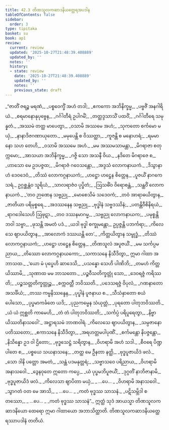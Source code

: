 ```yaml
---
title: 42.3 တိဏသူလကဆာဒနိယတ္ထေရအပဒါန
tableOfContents: false
sidebar:
  order: 3
type: tipitaka
basket: su
book: ap1
review:
  current: review
  updated: '2025-10-27T21:48:39.408889'
  updated_by: ''
  notes: ''
  history:
  - state: review
    date: '2025-10-27T21:48:39.408889'
    updated_by: ''
    notes: ''
    previous_state: draft
---
```



<ReviewStatus review={frontmatter.review} showDetails={true} />

<HypothesisAnnotation frontmatter={frontmatter} />

<DynamicBreadcrumb />

<Division number="79" book="ap1" e="ch" v="20" p="435">

<Paragraph number="5331" type="verses" book="ap1">
_“ဇာတိံ ဇရဉ္စ မရဏံ,_  
_ပစ္စဝေက္ခိံ အဟံ တဒါ;_  
_ဧကကော အဘိနိက္ခမ္မ,_  
_ပဗ္ဗဇိံ အနဂါရိယံ._  

</Paragraph>

</Division>
<Division number="80" book="ap1" e="ch" v="20" p="435">

<Paragraph number="5332" type="verses" book="ap1">
_စရမာနောနုပုဗ္ဗေန,_  
_ဂင်္ဂါတီရံ ဥပါဂမိံ;_  
_တတ္ထဒ္ဒသာသိံ ပထဝိံ,_  
_ဂင်္ဂါတီရေ သမုန္နတံ._  

</Paragraph>

</Division>
<Division number="81" book="ap1" e="ch" v="20" p="435">

<Paragraph number="5333" type="verses" book="ap1">
_အဿမံ တတ္ထ မာပေတွာ,_  
_ဝသာမိ အဿမေ အဟံ;_  
_သုကတော စင်္ကမော မယှံ,_  
_နာနာဒိဇဂဏာယုတော._  

</Paragraph>

</Division>
<Division number="82" book="ap1" e="ch" v="20" p="435">

<Paragraph number="5334" type="verses" book="ap1">
_မမုပေန္တိ စ ဝိဿတ္ထာ,_  
_ကူဇန္တိ စ မနောဟရံ;_  
_ရမမာနော သဟ တေဟိ,_  
_ဝသာမိ အဿမေ အဟံ._  

</Paragraph>

</Division>
<Division number="83" book="ap1" e="ch" v="20" p="435">

<Paragraph number="5335" type="verses" book="ap1">
_မမ အဿမသာမန္တာ,_  
_မိဂရာဇာ စတုက္ကမော;_  
_အာသယာ အဘိနိက္ခမ္မ,_  
_ဂဇ္ဇိ သော အသနီ ဝိယ._  

</Paragraph>

</Division>
<Division number="84" book="ap1" e="ch" v="20" p="436">

<Paragraph number="5336" type="verses" book="ap1">
_နဒိတေ မိဂရာဇေ စ,_  
_ဟာသော မေ ဥဒပဇ္ဇထ;_  
_မိဂရာဇံ ဂဝေသန္တော,_  
_အဒ္ဒသံ လောကနာယကံ._  

</Paragraph>

</Division>
<Division number="85" book="ap1" e="ch" v="20" p="436">

<Paragraph number="5337" type="verses" book="ap1">
_ဒိသွာနာဟံ ဒေဝဒေဝံ,_  
_တိဿံ လောကဂ္ဂနာယကံ;_  
_ဟဋ္ဌော ဟဋ္ဌေန စိတ္တေန,_  
_ပူဇယိံ နာဂကေသရံ._  

</Paragraph>

</Division>
<Division number="86" book="ap1" e="ch" v="20" p="436">

<Paragraph number="5338" type="verses" book="ap1">
ဥဂ္ဂစ္ဆန္တံဝ သူရိယံ,_  
_သာလရာဇံဝ ပုပ္ဖိတံ;_  
_ဩသဓိံဝ ဝိရောစန္တံ,_  
_သန္ထဝိံ လောကနာယကံ._  

</Paragraph>

</Division>
<Division number="87" book="ap1" e="ch" v="20" p="436">

<Paragraph number="5339" type="verses" book="ap1">
_‘တဝ ဉာဏေန သဗ္ဗညု,_  
_မောစေသိမံ သဒေဝကံ;_  
_တဝံ အာရာဓယိတွာန,_  
_ဇာတိယာ ပရိမုစ္စရေ._  

</Paragraph>

</Division>
<Division number="88" book="ap1" e="ch" v="20" p="436">

<Paragraph number="5340" type="verses" book="ap1">
_အဒဿနေန သဗ္ဗညု,_  
_ဗုဒ္ဓါနံ သဗ္ဗဒဿိနံ;_  
_ပတန္တိဝီစိနိရယံ,_  
_ရာဂဒေါသေဟိ ဩဖုဋာ._  

</Paragraph>

</Division>
<Division number="89" book="ap1" e="ch" v="20" p="436">

<Paragraph number="5341" type="verses" book="ap1">
_တဝ ဒဿနမာဂမ္မ,_  
_သဗ္ဗညု လောကနာယက;_  
_ပမုစ္စန္တိ ဘဝါ သဗ္ဗာ,_  
_ဖုသန္တိ အမတံ ပဒံ._  

</Paragraph>

</Division>
<Division number="90" book="ap1" e="ch" v="20" p="436">

<Paragraph number="5342" type="verses" book="ap1">
_ယဒါ ဗုဒ္ဓါ စက္ခုမန္တော,_  
ဥပ္ပဇ္ဇန္တိ ပဘင်္ကရာ;_  
_ကိလေသေ ဈာပယိတွာန,_  
_အာလောကံ ဒဿယန္တိ တေ’._  

</Paragraph>

</Division>
<Division number="91" book="ap1" e="ch" v="20" p="436">

<Paragraph number="5343" type="verses" book="ap1">
_ကိတ္တယိတွာန သမ္ဗုဒ္ဓံ,_  
_တိဿံ လောကဂ္ဂနာယကံ;_  
_ဟဋ္ဌော ဟဋ္ဌေန စိတ္တေန,_  
_တိဏသူလံ အပူဇယိံ._  

</Paragraph>

</Division>
<Division number="92" book="ap1" e="ch" v="20" p="436">

<Paragraph number="5344" type="verses" book="ap1">
_မမ သင်္ကပ္ပမညာယ,_  
_တိဿော လောကဂ္ဂနာယကော;_  
_သကာသနေ နိသီဒိတွာ,_  
ဣမာ ဂါထာ အဘာသထ._  

</Paragraph>

</Division>
<Division number="93" book="ap1" e="ch" v="20" p="436">

<Paragraph number="5345" type="verses" book="ap1">
_‘ယော မံ ပုပ္ဖေဟိ ဆာဒေသိ,_  
_ပသန္နော သေဟိ ပါဏိဘိ;_  
_တမဟံ ကိတ္တယိဿာမိ,_  
_သုဏာထ မမ ဘာသတော._  

</Paragraph>

</Division>
<Division number="94" book="ap1" e="ch" v="20" p="436">

<Paragraph number="5346" type="verses" book="ap1">
_ပဉ္စဝီသတိက္ခတ္တုံ သော,_  
_ဒေဝရဇ္ဇံ ကရိဿတိ;_  
_ပဉ္စသတ္တတိက္ခတ္တုဉ္စ,_  
_စက္ကဝတ္တီ ဘဝိဿတိ._  

</Paragraph>

</Division>
<Division number="95" book="ap1" e="ch" v="20" p="436">

<Paragraph number="5347" type="verses" book="ap1">
_ပဒေသရဇ္ဇံ ဝိပုလံ,_  
_ဂဏနာတော အသင်္ခိယံ;_  
_တဿ ကမ္မနိဿန္ဒေန,_  
_ပုပ္ဖါနံ ပူဇနာယ စ._  

</Paragraph>

</Division>
<Division number="96" book="ap1" e="ch" v="20" p="436">

<Paragraph number="5348" type="verses" book="ap1">
_သီသံနှာတော စယံ ပေါသော,_  
_ပုပ္ဖမာကင်္ခတေ ယဒိ;_  
_ပုညကမ္မေန သံယုတ္တံ,_  
_ပုရတော ပါတုဘဝိဿတိ._  

</Paragraph>

</Division>
<Division number="97" book="ap1" e="ch" v="20" p="437">

<Paragraph number="5349" type="verses" book="ap1">
_ယံ ယံ ဣစ္ဆတိ ကာမေဟိ,_  
_တံ တံ ပါတုဘဝိဿတိ;_  
_သင်္ကပ္ပံ ပရိပူရေတွာ,_  
_နိဗ္ဗာယိဿတိနာသဝေါ’._  


</Paragraph>
</Division>

<Paragraph number="5350" type="center" book="ap1">
အဋ္ဌာရသမံ ဘာဏဝါရံ.


</Paragraph>

<Division number="98" book="ap1" e="ch" v="20" p="437">

<Paragraph number="5351" type="verses" book="ap1">
_ကိလေသေ ဈာပယိတွာန,_  
_သမ္ပဇာနော ပတိဿတော;_  
_ဧကာသနေ နိသီဒိတွာ,_  
_အရဟတ္တမပါပုဏိံ._  

</Paragraph>

</Division>
<Division number="99" book="ap1" e="ch" v="20" p="437">

<Paragraph number="5352" type="verses" book="ap1">
_စင်္ကမန္တော နိပဇ္ဇန္တော,_  
_နိသိန္နော ဥဒ ဝါ ဌိတော;_  
_ဗုဒ္ဓသေဋ္ဌံ သရိတွာန,_  
_ဝိဟရာမိ အဟံ သဒါ._  

</Paragraph>

</Division>
<Division number="100" book="ap1" e="ch" v="20" p="437">

<Paragraph number="5353" type="verses" book="ap1">
_စီဝရေ ပိဏ္ဍပါတေ စ,_  
_ပစ္စယေ သယနာသနေ;_  
_တတ္ထ မေ ဦနတာ နတ္ထိ,_  
_ဗုဒ္ဓပူဇာယိဒံ ဖလံ._  

</Paragraph>

</Division>
<Division number="101" book="ap1" e="ch" v="20" p="437">

<Paragraph number="5354" type="verses" book="ap1">
_သော ဒါနိ ပတ္တော အမတံ,_  
_သန္တံ ပဒမနုတ္တရံ;_  
_သဗ္ဗာသဝေ ပရိညာယ,_  
_ဝိဟရာမိ အနာသဝေါ._  

</Paragraph>

</Division>
<Division number="102" book="ap1" e="ch" v="20" p="437">

<Paragraph number="5355" type="verses" book="ap1">
_ဒွေနဝုတေ ဣတော ကပ္ပေ,_  
_ယံ ပုပ္ဖမဘိပူဇယိံ;_  
_ဒုဂ္ဂတိံ နာဘိဇာနာမိ,_  
_ဗုဒ္ဓပူဇာယိဒံ ဖလံ._  

</Paragraph>

</Division>
<Division number="103" book="ap1" e="ch" v="20" p="437">

<Paragraph number="5356" type="verses" book="ap1">
_ကိလေသာ ဈာပိတာ မယှံ,_  
_ …ပေ… _  
_ဝိဟရာမိ အနာသဝေါ._  

</Paragraph>

</Division>
<Division number="104" book="ap1" e="ch" v="20" p="437">

<Paragraph number="5357" type="verses" book="ap1">
_သွာဂတံ ဝတ မေ အာသိ,_  
_ …ပေ… _  
_ကတံ ဗုဒ္ဓဿ သာသနံ._  

</Paragraph>

</Division>
<Division number="105" book="ap1" e="ch" v="20" p="437">

<Paragraph number="5358" type="verses" book="ap1">
_ပဋိသမ္ဘိဒါ စတဿော,_  
_ …ပေ… _  
_ကတံ ဗုဒ္ဓဿ သာသနံ”._  

</Paragraph>

<Paragraph number="5359" book="ap1">
ဣတ္ထံ သုဒံ အာယသ္မာ တိဏသူလကဆာဒနိယော ထေရော ဣမာ ဂါထာယော အဘာသိတ္ထာတိ.

</Paragraph>
</Division>

<Paragraph number="5360" type="center" book="ap1">
တိဏသူလကဆာဒနိယတ္ထေရဿာပဒါနံ တတိယံ.
</Paragraph>
